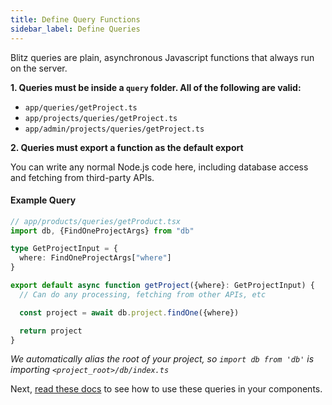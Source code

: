 ```yaml
---
title: Define Query Functions
sidebar_label: Define Queries
---
```


Blitz queries are plain, asynchronous Javascript functions that always run on the server.

**1. Queries must be inside a `query` folder. All of the following are valid:**

- `app/queries/getProject.ts`
- `app/projects/queries/getProject.ts`
- `app/admin/projects/queries/getProject.ts`

**2. Queries must export a function as the default export**

You can write any normal Node.js code here, including database access and fetching from third-party APIs.

#### Example Query

```ts
// app/products/queries/getProduct.tsx
import db, {FindOneProjectArgs} from "db"

type GetProjectInput = {
  where: FindOneProjectArgs["where"]
}

export default async function getProject({where}: GetProjectInput) {
  // Can do any processing, fetching from other APIs, etc

  const project = await db.project.findOne({where})

  return project
}
```

_We automatically alias the root of your project, so `import db from 'db'` is importing `<project_root>/db/index.ts`_

Next, [read these docs](./query-usage) to see how to use these queries in your components.
